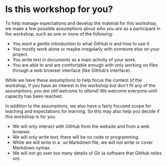 # Is this workshop for you? {#sec-is-it-for-you}

To help manage expectations and develop the material for this workshop,
we make a few possible assumptions about *who you are* as a participant
in the workshop, such as one or more of the following:

-   You want a gentle introduction to what GitHub is and how to use it.
-   You mostly work alone or maybe irregularly with someone else on your
    project.
-   You write text in documents as a main activity of your work.
-   You are able to and are comfortable enough with only working on
    files through a web browser interface (like GitHub's interface).

While we have these assumptions to help focus the content of the
workshop, if you have an interest in the workshop but don't fit any of
the assumptions, *you are still welcome to attend*! We welcome everyone
until capacity has been reached.

In addition to the assumptions, we also have a fairly focused scope for
teaching and expectations for learning. So this may also help you decide
if this workshop is for you.

-   We will only interact with GitHub from the website and from a web
    browser.
-   We will only write *text*, there will be no code or programming.
-   While we will write in a `.md` Markdown file, we will not write or
    cover Markdown syntax.
-   We will not go over too many details of Git (a software that GitHub
    relies on).
